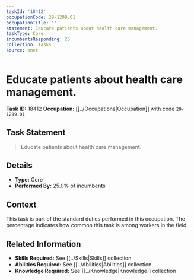 ```yaml
---
taskId: '18412'
occupationCode: 29-1299.01
occupationTitle: ''
statement: Educate patients about health care management.
taskType: Core
incumbentsResponding: 25
collection: Tasks
source: onet
---
```

# Educate patients about health care management.

**Task ID:** 18412
**Occupation:** [[../Occupations|Occupation]] with code `29-1299.01`

## Task Statement

> Educate patients about health care management.

## Details

- **Type:** Core
- **Performed By:** 25.0% of incumbents

## Context

This task is part of the standard duties performed in this occupation. The percentage indicates how common this task is among workers in the field.

## Related Information

- **Skills Required:** See [[../Skills|Skills]] collection
- **Abilities Required:** See [[../Abilities|Abilities]] collection
- **Knowledge Required:** See [[../Knowledge|Knowledge]] collection
